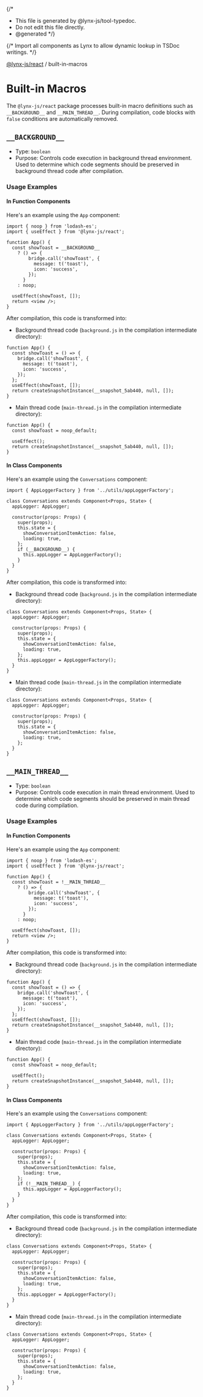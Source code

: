 {/*
* This file is generated by @lynx-js/tool-typedoc.
* Do not edit this file directly.
* @generated
*/}

{/* Import all components as Lynx to allow dynamic lookup in TSDoc writings. */}


[@lynx-js/react](/api/react/index.mdx) / built-in-macros

# Built-in Macros

The `@lynx-js/react` package processes built-in macro definitions such as `__BACKGROUND__` and `__MAIN_THREAD__`. During compilation, code blocks with `false` conditions are automatically removed.

## `__BACKGROUND__`

- Type: `boolean`
- Purpose: Controls code execution in background thread environment. Used to determine which code segments should be preserved in background thread code after compilation.

### Usage Examples

#### In Function Components

Here's an example using the `App` component:

```tsx
import { noop } from 'lodash-es';
import { useEffect } from '@lynx-js/react';

function App() {
  const showToast = __BACKGROUND__
    ? () => {
        bridge.call('showToast', {
          message: t('toast'),
          icon: 'success',
        });
      }
    : noop;

  useEffect(showToast, []);
  return <view />;
}
```

After compilation, this code is transformed into:

- Background thread code (`background.js` in the compilation intermediate directory):

```tsx
function App() {
  const showToast = () => {
    bridge.call('showToast', {
      message: t('toast'),
      icon: 'success',
    });
  };
  useEffect(showToast, []);
  return createSnapshotInstance(__snapshot_5ab440, null, []);
}
```

- Main thread code (`main-thread.js` in the compilation intermediate directory):

```tsx
function App() {
  const showToast = noop_default;

  useEffect();
  return createSnapshotInstance(__snapshot_5ab440, null, []);
}
```

#### In Class Components

Here's an example using the `Conversations` component:

```tsx
import { AppLoggerFactory } from '../utils/appLoggerFactory';

class Conversations extends Component<Props, State> {
  appLogger: AppLogger;

  constructor(props: Props) {
    super(props);
    this.state = {
      showConversationItemAction: false,
      loading: true,
    };
    if (__BACKGROUND__) {
      this.appLogger = AppLoggerFactory();
    }
  }
}
```

After compilation, this code is transformed into:

- Background thread code (`background.js` in the compilation intermediate directory):

```tsx
class Conversations extends Component<Props, State> {
  appLogger: AppLogger;

  constructor(props: Props) {
    super(props);
    this.state = {
      showConversationItemAction: false,
      loading: true,
    };
    this.appLogger = AppLoggerFactory();
  }
}
```

- Main thread code (`main-thread.js` in the compilation intermediate directory):

```tsx
class Conversations extends Component<Props, State> {
  appLogger: AppLogger;

  constructor(props: Props) {
    super(props);
    this.state = {
      showConversationItemAction: false,
      loading: true,
    };
  }
}
```

## `__MAIN_THREAD__`

- Type: `boolean`
- Purpose: Controls code execution in main thread environment. Used to determine which code segments should be preserved in main thread code during compilation.

### Usage Examples

#### In Function Components

Here's an example using the `App` component:

```tsx
import { noop } from 'lodash-es';
import { useEffect } from '@lynx-js/react';

function App() {
  const showToast = !__MAIN_THREAD__
    ? () => {
        bridge.call('showToast', {
          message: t('toast'),
          icon: 'success',
        });
      }
    : noop;

  useEffect(showToast, []);
  return <view />;
}
```

After compilation, this code is transformed into:

- Background thread code (`background.js` in the compilation intermediate directory):

```tsx
function App() {
  const showToast = () => {
    bridge.call('showToast', {
      message: t('toast'),
      icon: 'success',
    });
  };
  useEffect(showToast, []);
  return createSnapshotInstance(__snapshot_5ab440, null, []);
}
```

- Main thread code (`main-thread.js` in the compilation intermediate directory):

```tsx
function App() {
  const showToast = noop_default;

  useEffect();
  return createSnapshotInstance(__snapshot_5ab440, null, []);
}
```

#### In Class Components

Here's an example using the `Conversations` component:

```tsx
import { AppLoggerFactory } from '../utils/appLoggerFactory';

class Conversations extends Component<Props, State> {
  appLogger: AppLogger;

  constructor(props: Props) {
    super(props);
    this.state = {
      showConversationItemAction: false,
      loading: true,
    };
    if (!__MAIN_THREAD__) {
      this.appLogger = AppLoggerFactory();
    }
  }
}
```

After compilation, this code is transformed into:

- Background thread code (`background.js` in the compilation intermediate directory):

```tsx
class Conversations extends Component<Props, State> {
  appLogger: AppLogger;

  constructor(props: Props) {
    super(props);
    this.state = {
      showConversationItemAction: false,
      loading: true,
    };
    this.appLogger = AppLoggerFactory();
  }
}
```

- Main thread code (`main-thread.js` in the compilation intermediate directory):

```tsx
class Conversations extends Component<Props, State> {
  appLogger: AppLogger;

  constructor(props: Props) {
    super(props);
    this.state = {
      showConversationItemAction: false,
      loading: true,
    };
  }
}
```
